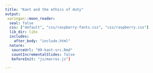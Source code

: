 ```yaml
---
title: "Kant and the ethics of duty"
output:
 xaringan::moon_reader:
  seal: false
  css: ["default", "css/raspberry-fonts.css", "css/raspberry.css"]
  lib_dir: libs
  includes:
    after_body: "include.html"
  nature:
   sourceUrl: "09-kant-src.Rmd"
   countIncrementalSlides: false
   beforeInit: "js/macros.js"] 

---
```

